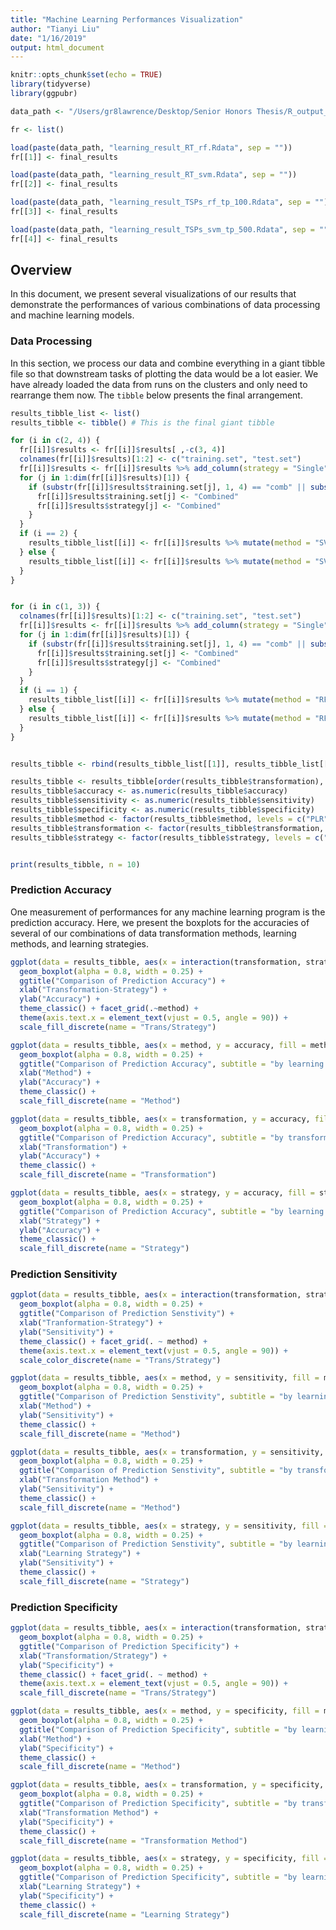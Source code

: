 ```yaml
---
title: "Machine Learning Performances Visualization"
author: "Tianyi Liu"
date: "1/16/2019"
output: html_document
---
```


```r
knitr::opts_chunk$set(echo = TRUE)
library(tidyverse)
library(ggpubr)
```

```r
data_path <- "/Users/gr8lawrence/Desktop/Senior Honors Thesis/R_output_from_cluster/"

fr <- list()

load(paste(data_path, "learning_result_RT_rf.Rdata", sep = ""))
fr[[1]] <- final_results

load(paste(data_path, "learning_result_RT_svm.Rdata", sep = ""))
fr[[2]] <- final_results

load(paste(data_path, "learning_result_TSPs_rf_tp_100.Rdata", sep = ""))
fr[[3]] <- final_results

load(paste(data_path, "learning_result_TSPs_svm_tp_500.Rdata", sep = ""))
fr[[4]] <- final_results
```

## Overview

In this document, we present several visualizations of our results that demonstrate the performances of various combinations of data processing and machine learning models. 

### Data Processing

In this section, we process our data and combine everything in a giant tibble file so that downstream tasks of plotting the data would be a lot easier. We have already loaded the data from runs on the clusters and only need to rearrange them now. The `tibble` below presents the final arrangement.

```r
results_tibble_list <- list()
results_tibble <- tibble() # This is the final giant tibble

for (i in c(2, 4)) {
  fr[[i]]$results <- fr[[i]]$results[ ,-c(3, 4)]
  colnames(fr[[i]]$results)[1:2] <- c("training.set", "test.set")
  fr[[i]]$results <- fr[[i]]$results %>% add_column(strategy = "Single") 
  for (j in 1:dim(fr[[i]]$results)[1]) {
    if (substr(fr[[i]]$results$training.set[j], 1, 4) == "comb" || substr(fr[[i]]$results$training.set[j], 1, 4) == "Comb" ) {
      fr[[i]]$results$training.set[j] <- "Combined"
      fr[[i]]$results$strategy[j] <- "Combined"
    } 
  }
  if (i == 2) {
    results_tibble_list[[i]] <- fr[[i]]$results %>% mutate(method = "SVM", transformation = "Rank")
  } else {
    results_tibble_list[[i]] <- fr[[i]]$results %>% mutate(method = "SVM", transformation = "TSPs")
  }
}


for (i in c(1, 3)) {
  colnames(fr[[i]]$results)[1:2] <- c("training.set", "test.set")
  fr[[i]]$results <- fr[[i]]$results %>% add_column(strategy = "Single") 
  for (j in 1:dim(fr[[i]]$results)[1]) {
    if (substr(fr[[i]]$results$training.set[j], 1, 4) == "comb" || substr(fr[[i]]$results$training.set[j], 1, 4) == "Comb" ) {
      fr[[i]]$results$training.set[j] <- "Combined"
      fr[[i]]$results$strategy[j] <- "Combined"
    } 
  }
  if (i == 1) {
    results_tibble_list[[i]] <- fr[[i]]$results %>% mutate(method = "RF", transformation = "Rank")
  } else {
    results_tibble_list[[i]] <- fr[[i]]$results %>% mutate(method = "RF", transformation = "TSPs")
  }
}


results_tibble <- rbind(results_tibble_list[[1]], results_tibble_list[[2]], results_tibble_list[[3]], results_tibble_list[[4]])

results_tibble <- results_tibble[order(results_tibble$transformation), ]  
results_tibble$accuracy <- as.numeric(results_tibble$accuracy)
results_tibble$sensitivity <- as.numeric(results_tibble$sensitivity)
results_tibble$specificity <- as.numeric(results_tibble$specificity)
results_tibble$method <- factor(results_tibble$method, levels = c("PLR", "RF", "SVM", "MTL"))
results_tibble$transformation <- factor(results_tibble$transformation, levels = c("Rank", "TSPs"))
results_tibble$strategy <- factor(results_tibble$strategy, levels = c("Single", "Combined"))


print(results_tibble, n = 10)
```

### Prediction Accuracy

One measurement of performances for any machine learning program is the prediction accuracy. Here, we present the boxplots for the accuracies of several of our combinations of data transformation methods, learning methods, and  learning strategies.

```r
ggplot(data = results_tibble, aes(x = interaction(transformation, strategy, sep = "-"), y = accuracy, fill = interaction(transformation, strategy, sep = "-"))) +
  geom_boxplot(alpha = 0.8, width = 0.25) +
  ggtitle("Comparison of Prediction Accuracy") +
  xlab("Transformation-Strategy") +
  ylab("Accuracy") +
  theme_classic() + facet_grid(.~method) +
  theme(axis.text.x = element_text(vjust = 0.5, angle = 90)) +
  scale_fill_discrete(name = "Trans/Strategy")

```

```r
ggplot(data = results_tibble, aes(x = method, y = accuracy, fill = method)) +
  geom_boxplot(alpha = 0.8, width = 0.25) +
  ggtitle("Comparison of Prediction Accuracy", subtitle = "by learning method") +
  xlab("Method") +
  ylab("Accuracy") +
  theme_classic() +
  scale_fill_discrete(name = "Method")
```

```r
ggplot(data = results_tibble, aes(x = transformation, y = accuracy, fill = transformation)) +
  geom_boxplot(alpha = 0.8, width = 0.25) +
  ggtitle("Comparison of Prediction Accuracy", subtitle = "by transformation method") +
  xlab("Transformation") +
  ylab("Accuracy") +
  theme_classic() +
  scale_fill_discrete(name = "Transformation")
```

```r
ggplot(data = results_tibble, aes(x = strategy, y = accuracy, fill = strategy)) +
  geom_boxplot(alpha = 0.8, width = 0.25) +
  ggtitle("Comparison of Prediction Accuracy", subtitle = "by learning strategy") +
  xlab("Strategy") +
  ylab("Accuracy") +
  theme_classic() +
  scale_fill_discrete(name = "Strategy")
```

### Prediction Sensitivity

```r
ggplot(data = results_tibble, aes(x = interaction(transformation, strategy, sep = "-"), y = accuracy, col = interaction(transformation, strategy, sep = "-"))) +
  geom_boxplot(alpha = 0.8, width = 0.25) +
  ggtitle("Comparison of Prediction Senstivity") +
  xlab("Tranformation-Strategy") +
  ylab("Sensitivity") +
  theme_classic() + facet_grid(. ~ method) +
  theme(axis.text.x = element_text(vjust = 0.5, angle = 90)) + 
  scale_color_discrete(name = "Trans/Strategy")
```

```r
ggplot(data = results_tibble, aes(x = method, y = sensitivity, fill = method)) +
  geom_boxplot(alpha = 0.8, width = 0.25) +
  ggtitle("Comparison of Prediction Senstivity", subtitle = "by learning method") +
  xlab("Method") +
  ylab("Sensitivity") +
  theme_classic() + 
  scale_fill_discrete(name = "Method") 
```

```r
ggplot(data = results_tibble, aes(x = transformation, y = sensitivity, fill = transformation)) +
  geom_boxplot(alpha = 0.8, width = 0.25) +
  ggtitle("Comparison of Prediction Senstivity", subtitle = "by transformation method") +
  xlab("Transformation Method") +
  ylab("Sensitivity") +
  theme_classic() + 
  scale_fill_discrete(name = "Method") 
```


```r
ggplot(data = results_tibble, aes(x = strategy, y = sensitivity, fill = strategy)) +
  geom_boxplot(alpha = 0.8, width = 0.25) +
  ggtitle("Comparison of Prediction Senstivity", subtitle = "by learning strategy") +
  xlab("Learning Strategy") +
  ylab("Sensitivity") +
  theme_classic() + 
  scale_fill_discrete(name = "Strategy") 
```

### Prediction Specificity

```r
ggplot(data = results_tibble, aes(x = interaction(transformation, strategy, sep = '-'), y = specificity, fill = interaction(transformation, strategy, sep = '-'))) +
  geom_boxplot(alpha = 0.8, width = 0.25) +
  ggtitle("Comparison of Prediction Specificity") +
  xlab("Transformation/Strategy") +
  ylab("Specificity") +
  theme_classic() + facet_grid(. ~ method) +
  theme(axis.text.x = element_text(vjust = 0.5, angle = 90)) + 
  scale_fill_discrete(name = "Trans/Strategy") 
```

```r
ggplot(data = results_tibble, aes(x = method, y = specificity, fill = method)) +
  geom_boxplot(alpha = 0.8, width = 0.25) +
  ggtitle("Comparison of Prediction Specificity", subtitle = "by learning method") +
  xlab("Method") +
  ylab("Specificity") +
  theme_classic() +
  scale_fill_discrete(name = "Method") 
```

```r
ggplot(data = results_tibble, aes(x = transformation, y = specificity, fill = transformation)) +
  geom_boxplot(alpha = 0.8, width = 0.25) +
  ggtitle("Comparison of Prediction Specificity", subtitle = "by transformation method") +
  xlab("Transformation Method") +
  ylab("Specificity") +
  theme_classic() +
  scale_fill_discrete(name = "Transformation Method") 
```

```r
ggplot(data = results_tibble, aes(x = strategy, y = specificity, fill = strategy)) +
  geom_boxplot(alpha = 0.8, width = 0.25) +
  ggtitle("Comparison of Prediction Specificity", subtitle = "by learning strategy") +
  xlab("Learning Strategy") +
  ylab("Specificity") +
  theme_classic() +
  scale_fill_discrete(name = "Learning Strategy") 
```












